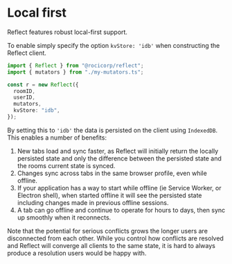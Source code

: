 # Local first

Reflect features robust local-first support.

To enable simply specify the option `kvStore: 'idb'` when constructing the
Reflect client.

```ts
import { Reflect } from "@rocicorp/reflect";
import { mutators } from "./my-mutators.ts";

const r = new Reflect({
  roomID,
  userID,
  mutators,
  kvStore: "idb",
});
```

By setting this to `'idb'` the data is persisted on the client using
`IndexedDB`. This enables a number of benefits:

1.  New tabs load and sync faster, as Reflect will initially return the locally persisted state and only the difference between the persisted state and the rooms current state is synced.
2.  Changes sync across tabs in the same browser profile, even while offline.
3.  If your application has a way to start while offline (ie Service Worker, or Electron shell), when started offline it will see the persisted state including changes made in previous offline sessions.
4.  A tab can go offline and continue to operate for hours to days, then sync up smoothly when it reconnects.

Note that the potential for serious conflicts grows the longer users are disconnected from each other.
While you control how conflicts are resolved and Reflect will converge all clients to the same state, it is hard to always produce a resolution users would be happy with.
